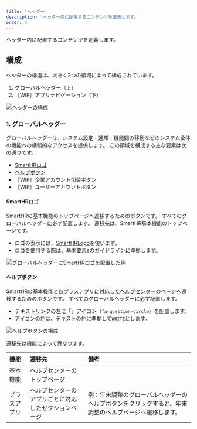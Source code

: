 ```yaml
---
title: 'ヘッダー'
description: 'ヘッダー内に配置するコンテンツを定義します。'
order: 4
---
```



ヘッダー内に配置するコンテンツを定義します。

## 構成

ヘッダーの構造は、大きく2つの領域によって構成されています。

1. グローバルヘッダー（上）
2. ［WIP］アプリナビゲーション（下）

![ヘッダーの構成](./images/navigation/header-anatomy.png)

### 1. グローバルヘッダー

グローバルヘッダーは、システム設定・通知・機能間の移動などのシステム全体の機能への横断的なアクセスを提供します。
この領域を構成する主な要素は次の通りです。

- [SmartHRロゴ](#h4-0)
- [ヘルプボタン](#h4-1)
- ［WIP］企業アカウント切替ボタン
- ［WIP］ユーザーアカウントボタン

#### SmartHRロゴ

SmartHRの基本機能のトップページへ遷移するためのボタンです。
すべてのグローバルヘッダーに必ず配置します。
遷移先は、SmartHR基本機能のトップページです。

- ロゴの表示には、[SmartHRLogo](/products/components/smarthr-logo/)を使います。
- ロゴを使用する際は、[基本要素s](/basics/logos/)のガイドラインに準拠します。

![グローバルヘッダーにSmartHRロゴを配置した例](./images/navigation/smarthrlogo-in-grobal-header.png)

#### ヘルプボタン

SmartHRの基本機能と各プラスアプリに対応した[ヘルプセンター](https://knowledge.smarthr.jp/hc/ja)のページへ遷移するためのボタンです。
すべてのグローバルヘッダーに必ず配置します。

- テキストリンクの左に「<FaQuestionCircleIcon visuallyHiddenText="ヘルプ" size={16} />」アイコン（`fa-question-circle`）を配置します。
- アイコンの色は、テキストの色に準拠して[`WHITE`](/products/design-tokens/color/#h2-0)とします。

![ヘルプボタンの構成](./images/navigation/help-button.png)

遷移先は機能によって異なります。

| 機能 | 遷移先 | 備考 |
| :--- | :--- | :--- |
| 基本機能 | ヘルプセンターのトップページ |  |
| プラスアプリ | ヘルプセンターのアプリごとに対応したセクションページ | 例：年末調整のグローバルヘッダーのヘルプボタンをクリックすると、年末調整のヘルプページへ遷移します。 |
